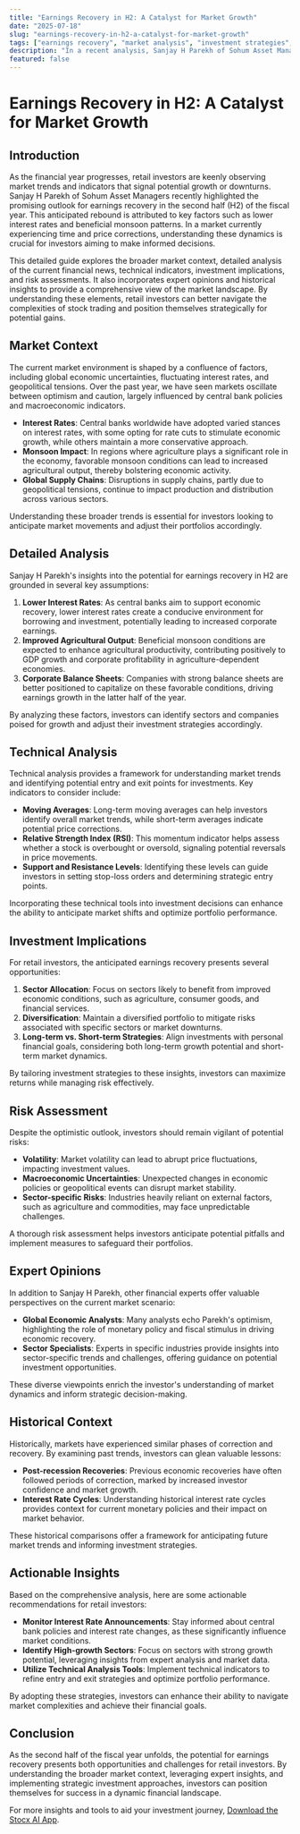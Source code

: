 ```yaml
---
title: "Earnings Recovery in H2: A Catalyst for Market Growth"
date: "2025-07-18"
slug: "earnings-recovery-in-h2-a-catalyst-for-market-growth"
tags: ["earnings recovery", "market analysis", "investment strategies", "technical analysis", "risk management", "financial insights", "stock market trends"]
description: "In a recent analysis, Sanjay H Parekh of Sohum Asset Managers emphasized the potential for an earnings recovery in the second half of the fiscal year, driven by factors like lower interest rates and favorable monsoon impacts. As retail investors face a market characterized by time and price corrections, understanding the broader economic context and specific triggers for market movement is crucial. This comprehensive guide delves into the market conditions, technical analysis, and potential investment strategies necessary to navigate these uncertain times. The article also explores historical trends and expert opinions, providing a multi-faceted view of the current financial landscape. By the end of this read, investors will have actionable insights to make informed decisions tailored to their risk tolerance and investment goals."
featured: false
---
```


# Earnings Recovery in H2: A Catalyst for Market Growth

## Introduction

As the financial year progresses, retail investors are keenly observing market trends and indicators that signal potential growth or downturns. Sanjay H Parekh of Sohum Asset Managers recently highlighted the promising outlook for earnings recovery in the second half (H2) of the fiscal year. This anticipated rebound is attributed to key factors such as lower interest rates and beneficial monsoon patterns. In a market currently experiencing time and price corrections, understanding these dynamics is crucial for investors aiming to make informed decisions.

This detailed guide explores the broader market context, detailed analysis of the current financial news, technical indicators, investment implications, and risk assessments. It also incorporates expert opinions and historical insights to provide a comprehensive view of the market landscape. By understanding these elements, retail investors can better navigate the complexities of stock trading and position themselves strategically for potential gains.

## Market Context

The current market environment is shaped by a confluence of factors, including global economic uncertainties, fluctuating interest rates, and geopolitical tensions. Over the past year, we have seen markets oscillate between optimism and caution, largely influenced by central bank policies and macroeconomic indicators.

- **Interest Rates**: Central banks worldwide have adopted varied stances on interest rates, with some opting for rate cuts to stimulate economic growth, while others maintain a more conservative approach.
- **Monsoon Impact**: In regions where agriculture plays a significant role in the economy, favorable monsoon conditions can lead to increased agricultural output, thereby bolstering economic activity.
- **Global Supply Chains**: Disruptions in supply chains, partly due to geopolitical tensions, continue to impact production and distribution across various sectors.

Understanding these broader trends is essential for investors looking to anticipate market movements and adjust their portfolios accordingly.

## Detailed Analysis

Sanjay H Parekh's insights into the potential for earnings recovery in H2 are grounded in several key assumptions:

1. **Lower Interest Rates**: As central banks aim to support economic recovery, lower interest rates create a conducive environment for borrowing and investment, potentially leading to increased corporate earnings.
2. **Improved Agricultural Output**: Beneficial monsoon conditions are expected to enhance agricultural productivity, contributing positively to GDP growth and corporate profitability in agriculture-dependent economies.
3. **Corporate Balance Sheets**: Companies with strong balance sheets are better positioned to capitalize on these favorable conditions, driving earnings growth in the latter half of the year.

By analyzing these factors, investors can identify sectors and companies poised for growth and adjust their investment strategies accordingly.

## Technical Analysis

Technical analysis provides a framework for understanding market trends and identifying potential entry and exit points for investments. Key indicators to consider include:

- **Moving Averages**: Long-term moving averages can help investors identify overall market trends, while short-term averages indicate potential price corrections.
- **Relative Strength Index (RSI)**: This momentum indicator helps assess whether a stock is overbought or oversold, signaling potential reversals in price movements.
- **Support and Resistance Levels**: Identifying these levels can guide investors in setting stop-loss orders and determining strategic entry points.

Incorporating these technical tools into investment decisions can enhance the ability to anticipate market shifts and optimize portfolio performance.

## Investment Implications

For retail investors, the anticipated earnings recovery presents several opportunities:

1. **Sector Allocation**: Focus on sectors likely to benefit from improved economic conditions, such as agriculture, consumer goods, and financial services.
2. **Diversification**: Maintain a diversified portfolio to mitigate risks associated with specific sectors or market downturns.
3. **Long-term vs. Short-term Strategies**: Align investments with personal financial goals, considering both long-term growth potential and short-term market dynamics.

By tailoring investment strategies to these insights, investors can maximize returns while managing risk effectively.

## Risk Assessment

Despite the optimistic outlook, investors should remain vigilant of potential risks:

- **Volatility**: Market volatility can lead to abrupt price fluctuations, impacting investment values.
- **Macroeconomic Uncertainties**: Unexpected changes in economic policies or geopolitical events can disrupt market stability.
- **Sector-specific Risks**: Industries heavily reliant on external factors, such as agriculture and commodities, may face unpredictable challenges.

A thorough risk assessment helps investors anticipate potential pitfalls and implement measures to safeguard their portfolios.

## Expert Opinions

In addition to Sanjay H Parekh, other financial experts offer valuable perspectives on the current market scenario:

- **Global Economic Analysts**: Many analysts echo Parekh's optimism, highlighting the role of monetary policy and fiscal stimulus in driving economic recovery.
- **Sector Specialists**: Experts in specific industries provide insights into sector-specific trends and challenges, offering guidance on potential investment opportunities.

These diverse viewpoints enrich the investor's understanding of market dynamics and inform strategic decision-making.

## Historical Context

Historically, markets have experienced similar phases of correction and recovery. By examining past trends, investors can glean valuable lessons:

- **Post-recession Recoveries**: Previous economic recoveries have often followed periods of correction, marked by increased investor confidence and market growth.
- **Interest Rate Cycles**: Understanding historical interest rate cycles provides context for current monetary policies and their impact on market behavior.

These historical comparisons offer a framework for anticipating future market trends and informing investment strategies.

## Actionable Insights

Based on the comprehensive analysis, here are some actionable recommendations for retail investors:

- **Monitor Interest Rate Announcements**: Stay informed about central bank policies and interest rate changes, as these significantly influence market conditions.
- **Identify High-growth Sectors**: Focus on sectors with strong growth potential, leveraging insights from expert analysis and market data.
- **Utilize Technical Analysis Tools**: Implement technical indicators to refine entry and exit strategies and optimize portfolio performance.

By adopting these strategies, investors can enhance their ability to navigate market complexities and achieve their financial goals.

## Conclusion

As the second half of the fiscal year unfolds, the potential for earnings recovery presents both opportunities and challenges for retail investors. By understanding the broader market context, leveraging expert insights, and implementing strategic investment approaches, investors can position themselves for success in a dynamic financial landscape.

For more insights and tools to aid your investment journey, [Download the Stocx AI App](https://stocx.co).
